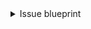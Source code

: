 <details>
<summary>Issue blueprint</summary>

```json showLineNumbers
{
  "identifier": "githubIssue",
  "title": "Issue",
  "icon": "Github",
  "schema": {
    "properties": {
      "creator": {
        "title": "Creator",
        "type": "string"
      },
      "assignees": {
        "title": "Assignees",
        "type": "array"
      },
      "labels": {
        "title": "Labels",
        "type": "array"
      },
      "status": {
        "title": "Status",
        "type": "string",
        "enum": ["open", "closed"],
        "enumColors": {
          "open": "green",
          "closed": "purple"
        }
      },
      "createdAt": {
        "title": "Created At",
        "type": "string",
        "format": "date-time"
      },
      "closedAt": {
        "title": "Closed At",
        "type": "string",
        "format": "date-time"
      },
      "updatedAt": {
        "title": "Updated At",
        "type": "string",
        "format": "date-time"
      },
      "description": {
        "title": "Description",
        "type": "string",
        "format": "markdown"
      },
      "issueNumber": {
        "title": "Issue Number",
        "type": "number"
      },
      "link": {
        "title": "Link",
        "type": "string",
        "format": "url"
      }
    },
    "required": []
  },
  "mirrorProperties": {},
  "calculationProperties": {},
  "relations": {
    "repository": {
      "target": "githubRepository",
      "required": true,
      "many": false
    }
  }
}
```

</details>
